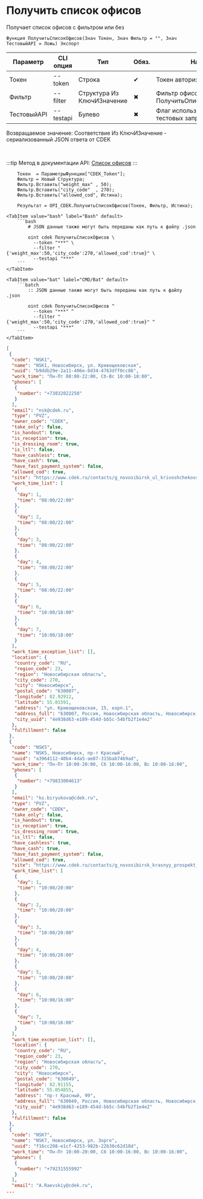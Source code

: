 ﻿---
sidebar_position: 5
description: Получить список офисов и другие функции для работы с CDEK в Открытом пакете интеграций - бесплатной open-source библиотеке интеграций для 1С:Предприятие 8, OneScript и CLI
keywords: [1C, 1С, 1С:Предприятие, 1С:Предприятие 8.3, API, Интеграция, Сервисы, Обмен, OneScript, CLI, CDEK]
---


# Получить список офисов
 Получает список офисов с фильтром или без



`Функция ПолучитьСписокОфисов(Знач Токен, Знач Фильтр = "", Знач ТестовыйAPI = Ложь) Экспорт`

  | Параметр | CLI опция | Тип | Обяз. | Назначение |
  |-|-|-|-|-|
  | Токен | --token | Строка | &#x2714; | Токен авторизации |
  | Фильтр | --filter | Структура Из КлючИЗначение | &#x2716; | Фильтр офисов. См. ПолучитьОписаниеФильтраОфисов |
  | ТестовыйAPI | --testapi | Булево | &#x2716; | Флаг использования API для тестовых запросов |

  
  Возвращаемое значение:   Соответствие Из КлючИЗначение - сериализованный JSON ответа от CDEK

<br/>

:::tip
Метод в документации API: [Список офисов](https://api-docs.cdek.ru/36982648.html)
:::
<br/>



```bsl title="Пример использования для 1С:Предприятие/OneScript"
    Токен  = ПараметрыФункции["CDEK_Token"];
    Фильтр = Новый Структура;
    Фильтр.Вставить("weight_max" , 50);
    Фильтр.Вставить("city_code"  , 270);
    Фильтр.Вставить("allowed_cod", Истина);

    Результат = OPI_CDEK.ПолучитьСписокОфисов(Токен, Фильтр, Истина);
```
    

 <Tabs>
  
    <TabItem value="bash" label="Bash" default>
        ```bash
            # JSON данные также могут быть переданы как путь к файлу .json
            
            oint cdek ПолучитьСписокОфисов \
              --token "***" \
              --filter "{'weight_max':50,'city_code':270,'allowed_cod':true}" \
              --testapi "***"
        ```
    </TabItem>
  
    <TabItem value="bat" label="CMD/Bat" default>
        ```batch
            :: JSON данные также могут быть переданы как путь к файлу .json
            
            oint cdek ПолучитьСписокОфисов ^
              --token "***" ^
              --filter "{'weight_max':50,'city_code':270,'allowed_cod':true}" ^
              --testapi "***"
        ```
    </TabItem>
</Tabs>


```json title="Результат"
[
 {
  "code": "NSK1",
  "name": "NSK1, Новосибирск, ул. Кривощековская",
  "uuid": "b9ddb29e-2a11-406e-8d34-4763dff0cc86",
  "work_time": "Пн-Пт 08:00-22:00, Сб-Вс 10:00-18:00",
  "phones": [
   {
    "number": "+73832022250"
   }
  ],
  "email": "nsk@cdek.ru",
  "type": "PVZ",
  "owner_code": "CDEK",
  "take_only": false,
  "is_handout": true,
  "is_reception": true,
  "is_dressing_room": true,
  "is_ltl": false,
  "have_cashless": true,
  "have_cash": true,
  "have_fast_payment_system": false,
  "allowed_cod": true,
  "site": "https://www.cdek.ru/contacts/g_novosibirsk_ul_krivoshchekovskaya_15_korp_5_1_et.html",
  "work_time_list": [
   {
    "day": 1,
    "time": "08:00/22:00"
   },
   {
    "day": 2,
    "time": "08:00/22:00"
   },
   {
    "day": 3,
    "time": "08:00/22:00"
   },
   {
    "day": 4,
    "time": "08:00/22:00"
   },
   {
    "day": 5,
    "time": "08:00/22:00"
   },
   {
    "day": 6,
    "time": "10:00/18:00"
   },
   {
    "day": 7,
    "time": "10:00/18:00"
   }
  ],
  "work_time_exception_list": [],
  "location": {
   "country_code": "RU",
   "region_code": 23,
   "region": "Новосибирская область",
   "city_code": 270,
   "city": "Новосибирск",
   "postal_code": "630007",
   "longitude": 82.92912,
   "latitude": 55.01591,
   "address": "ул. Кривощековская, 15, корп.1",
   "address_full": "630007, Россия, Новосибирская область, Новосибирск, ул. Кривощековская, 15, корп.1",
   "city_uuid": "4e938d63-e189-454d-bb5c-54bfb2f1e4e2"
  },
  "fulfillment": false
 },
 {
  "code": "NSK5",
  "name": "NSK5, Новосибирск, пр-т Красный",
  "uuid": "a3964112-40b4-4da5-ae87-315bab7469ad",
  "work_time": "Пн-Пт 10:00-20:00, Сб 10:00-16:00, Вс 10:00-16:00",
  "phones": [
   {
    "number": "+79833004613"
   }
  ],
  "email": "ks.biryukova@cdek.ru",
  "type": "PVZ",
  "owner_code": "CDEK",
  "take_only": false,
  "is_handout": true,
  "is_reception": true,
  "is_dressing_room": true,
  "is_ltl": false,
  "have_cashless": true,
  "have_cash": true,
  "have_fast_payment_system": false,
  "allowed_cod": true,
  "site": "https://www.cdek.ru/contacts/g_novosibirsk_krasnyy_prospekt_d_99.html",
  "work_time_list": [
   {
    "day": 1,
    "time": "10:00/20:00"
   },
   {
    "day": 2,
    "time": "10:00/20:00"
   },
   {
    "day": 3,
    "time": "10:00/20:00"
   },
   {
    "day": 4,
    "time": "10:00/20:00"
   },
   {
    "day": 5,
    "time": "10:00/20:00"
   },
   {
    "day": 6,
    "time": "10:00/16:00"
   },
   {
    "day": 7,
    "time": "10:00/16:00"
   }
  ],
  "work_time_exception_list": [],
  "location": {
   "country_code": "RU",
   "region_code": 23,
   "region": "Новосибирская область",
   "city_code": 270,
   "city": "Новосибирск",
   "postal_code": "630049",
   "longitude": 82.91155,
   "latitude": 55.054855,
   "address": "пр-т Красный, 99",
   "address_full": "630049, Россия, Новосибирская область, Новосибирск, пр-т Красный, 99",
   "city_uuid": "4e938d63-e189-454d-bb5c-54bfb2f1e4e2"
  },
  "fulfillment": false
 },
 {
  "code": "NSK7",
  "name": "NSK7, Новосибирск, ул. Зорге",
  "uuid": "f16cc208-e1cf-4253-982b-22b30c62d18d",
  "work_time": "Пн-Пт 10:00-20:00, Сб 10:00-16:00, Вс 10:00-16:00",
  "phones": [
   {
    "number": "+79231555992"
   }
  ],
  "email": "A.Raevskiy@cdek.ru",
...
```
